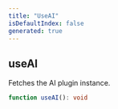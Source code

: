 ```yaml
---
title: "UseAI"
isDefaultIndex: false
generated: true
---
```



<!-- This file was generated from the CommandKit source. Do not modify. Instead, re-run the "docgen" script -->


## useAI

<GenerationInfo sourceFile="packages/ai/src/index.ts" sourceLine="20" packageName="@commandkit/ai" />

Fetches the AI plugin instance.

```ts title="Signature"
function useAI(): void
```
